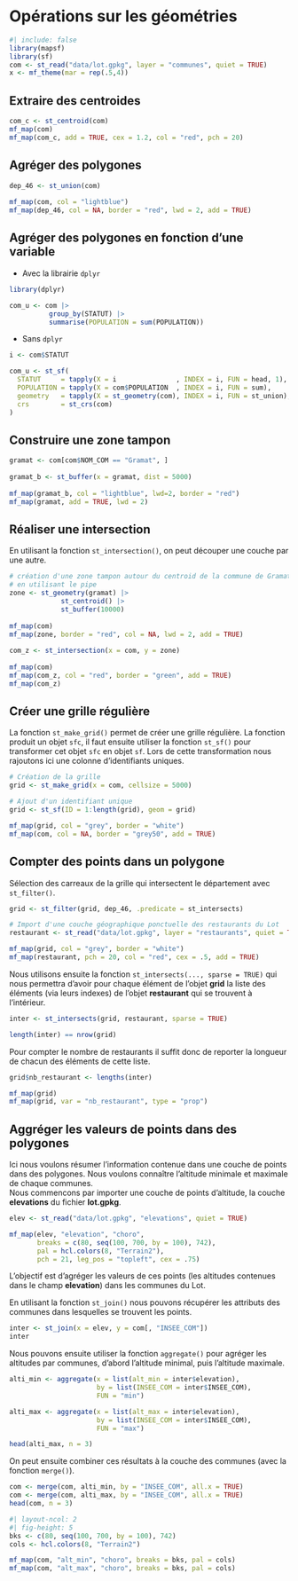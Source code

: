 # Opérations sur les géométries

```r
#| include: false
library(mapsf)
library(sf)
com <- st_read("data/lot.gpkg", layer = "communes", quiet = TRUE)
x <- mf_theme(mar = rep(.5,4))
```



## Extraire des centroides

```r
com_c <- st_centroid(com)
mf_map(com)
mf_map(com_c, add = TRUE, cex = 1.2, col = "red", pch = 20)
```


## Agréger des polygones

```r
dep_46 <- st_union(com)
    
mf_map(com, col = "lightblue")
mf_map(dep_46, col = NA, border = "red", lwd = 2, add = TRUE)
```

## Agréger des polygones en fonction d'une variable

* Avec la librairie `dplyr`
```r
library(dplyr)

com_u <- com |>
          group_by(STATUT) |>
          summarise(POPULATION = sum(POPULATION))
```

* Sans `dplyr`

```r
i <- com$STATUT 

com_u <- st_sf(
  STATUT     = tapply(X = i               , INDEX = i, FUN = head, 1),
  POPULATION = tapply(X = com$POPULATION  , INDEX = i, FUN = sum), 
  geometry   = tapply(X = st_geometry(com), INDEX = i, FUN = st_union), 
  crs        = st_crs(com)
) 
```



## Construire une zone tampon

```r
gramat <- com[com$NOM_COM == "Gramat", ]
    
gramat_b <- st_buffer(x = gramat, dist = 5000)
     
mf_map(gramat_b, col = "lightblue", lwd=2, border = "red")
mf_map(gramat, add = TRUE, lwd = 2)
```

## Réaliser une intersection 

En utilisant la fonction `st_intersection()`, on peut découper une couche par une autre. 

```r
# création d'une zone tampon autour du centroid de la commune de Gramat
# en utilisant le pipe
zone <- st_geometry(gramat) |>
             st_centroid() |>
             st_buffer(10000)
    
mf_map(com)
mf_map(zone, border = "red", col = NA, lwd = 2, add = TRUE)
    
com_z <- st_intersection(x = com, y = zone)
    
mf_map(com)
mf_map(com_z, col = "red", border = "green", add = TRUE)
mf_map(com_z)
```




## Créer une grille régulière

La fonction `st_make_grid()` permet de créer une grille régulière. 
La fonction produit un objet `sfc`, il faut ensuite utiliser la fonction `st_sf()` pour transformer
cet objet `sfc` en objet `sf`. Lors de cette transformation nous rajoutons ici une colonne 
d'identifiants uniques.   

```r
# Création de la grille
grid <- st_make_grid(x = com, cellsize = 5000)

# Ajout d'un identifiant unique
grid <- st_sf(ID = 1:length(grid), geom = grid)

mf_map(grid, col = "grey", border = "white")
mf_map(com, col = NA, border = "grey50", add = TRUE)
```



## Compter des points dans un polygone

Sélection des carreaux de la grille qui intersectent le département avec `st_filter()`.

```r
grid <- st_filter(grid, dep_46, .predicate = st_intersects)

# Import d'une couche géographique ponctuelle des restaurants du Lot
restaurant <- st_read("data/lot.gpkg", layer = "restaurants", quiet = TRUE)

mf_map(grid, col = "grey", border = "white")
mf_map(restaurant, pch = 20, col = "red", cex = .5, add = TRUE)
```

Nous utilisons ensuite la fonction `st_intersects(..., sparse = TRUE)` qui nous 
permettra d'avoir pour chaque élément de l'objet **grid** la liste des éléments (via leurs indexes)
de l'objet **restaurant** qui se trouvent à l'intérieur. 

```r
inter <- st_intersects(grid, restaurant, sparse = TRUE)

length(inter) == nrow(grid)
```

Pour compter le nombre de restaurants il suffit donc de reporter 
la longueur de chacun des éléments de cette liste.

```r
grid$nb_restaurant <- lengths(inter)

mf_map(grid)
mf_map(grid, var = "nb_restaurant", type = "prop")
```

## Aggréger les valeurs de points dans des polygones

Ici nous voulons résumer l'information contenue dans une couche de points dans des polygones. Nous voulons connaître l'altitude minimale et maximale de chaque communes.  
Nous commencons par importer une couche de points d'altitude, la couche **elevations** du fichier **lot.gpkg**. 

```r
elev <- st_read("data/lot.gpkg", "elevations", quiet = TRUE)

mf_map(elev, "elevation", "choro", 
       breaks = c(80, seq(100, 700, by = 100), 742),
       pal = hcl.colors(8, "Terrain2"), 
       pch = 21, leg_pos = "topleft", cex = .75)
```


L'objectif est d'agréger les valeurs de ces points (les altitudes contenues dans le champ **elevation**) dans les communes du Lot. 

En utilisant la fonction `st_join()` nous pouvons récupérer les attributs des communes dans lesquelles se trouvent les points.  



```r
inter <- st_join(x = elev, y = com[, "INSEE_COM"])
inter
```


Nous pouvons ensuite utiliser la fonction `aggregate()` pour agréger les altitudes par communes, d'abord l'altitude minimal, puis l'altitude maximale.


```r
alti_min <- aggregate(x = list(alt_min = inter$elevation),
                      by = list(INSEE_COM = inter$INSEE_COM),
                      FUN = "min")

alti_max <- aggregate(x = list(alt_max = inter$elevation),
                      by = list(INSEE_COM = inter$INSEE_COM),
                      FUN = "max")

head(alti_max, n = 3)

```

On peut ensuite combiner ces résultats à la couche des communes (avec la fonction `merge()`).

```r
com <- merge(com, alti_min, by = "INSEE_COM", all.x = TRUE)
com <- merge(com, alti_max, by = "INSEE_COM", all.x = TRUE)
head(com, n = 3)
```

```r
#| layout-ncol: 2
#| fig-height: 5
bks <- c(80, seq(100, 700, by = 100), 742)
cols <- hcl.colors(8, "Terrain2")

mf_map(com, "alt_min", "choro", breaks = bks, pal = cols)
mf_map(com, "alt_max", "choro", breaks = bks, pal = cols)

```





